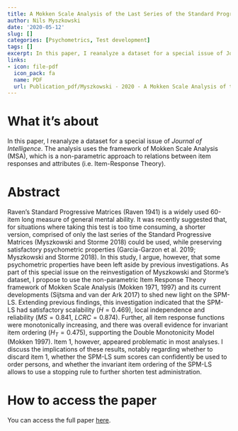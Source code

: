 ```yaml
---
title: A Mokken Scale Analysis of the Last Series of the Standard Progressive Matrices (SPM-LS)
author: Nils Myszkowski
date: '2020-05-12'
slug: []
categories: [Psychometrics, Test development]
tags: []
excerpt: In this paper, I reanalyze a dataset for a special issue of Journal of Intelligence. The analysis uses the framework of Mokken Scale Analysis (MSA), which is a non-parametric approach to relations between item responses and attributes (i.e. Item-Response Theory).
links:
- icon: file-pdf
  icon_pack: fa
  name: PDF
  url: Publication_pdf/Myszkowski - 2020 - A Mokken Scale Analysis of the Last Series of the .pdf
---
```


# What it's about

In this paper, I reanalyze a dataset for a special issue of *Journal of Intelligence*. The analysis uses the framework of Mokken Scale Analysis (MSA), which is a non-parametric approach to relations between item responses and attributes (i.e. Item-Response Theory).

# Abstract

Raven’s Standard Progressive Matrices (Raven 1941) is a widely used 60-item long measure of general mental ability. It was recently suggested that, for situations where taking this test is too time consuming, a shorter version, comprised of only the last series of the Standard Progressive Matrices (Myszkowski and Storme 2018) could be used, while preserving satisfactory psychometric properties (Garcia-Garzon et al. 2019; Myszkowski and Storme 2018). In this study, I argue, however, that some psychometric properties have been left aside by previous investigations. As part of this special issue on the reinvestigation of Myszkowski and Storme’s dataset, I propose to use the non-parametric Item Response Theory framework of Mokken Scale Analysis (Mokken 1971, 1997) and its current developments (Sijtsma and van der Ark 2017) to shed new light on the SPM-LS. Extending previous findings, this investigation indicated that the SPM-LS had satisfactory scalability ($H = 0.469$), local independence and reliability ($MS = 0.841$, $LCRC = 0.874$). Further, all item response functions were monotonically increasing, and there was overall evidence for invariant item ordering ($H_T = 0.475$), supporting the Double Monotonicity Model (Mokken 1997). Item 1, however, appeared problematic in most analyses. I discuss the implications of these results, notably regarding whether to discard item 1, whether the SPM-LS sum scores can confidently be used to order persons, and whether the invariant item ordering of the SPM-LS allows to use a stopping rule to further shorten test administration.


# How to access the paper

You can access the full paper [here](https://doi.org/10.3390/jintelligence8020022).

